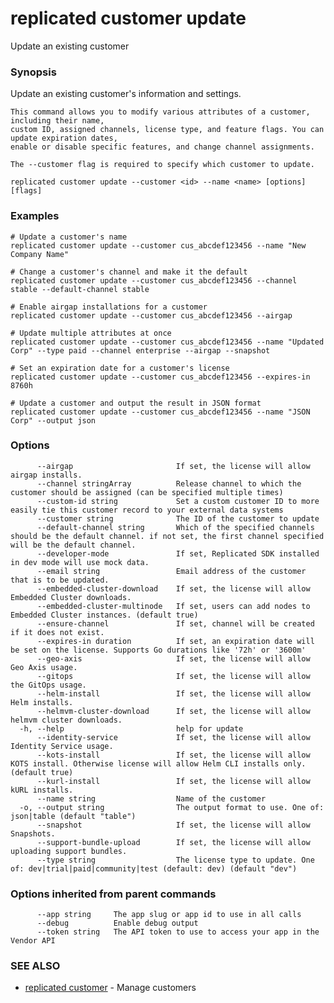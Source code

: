 # replicated customer update

Update an existing customer

### Synopsis

Update an existing customer's information and settings.

	This command allows you to modify various attributes of a customer, including their name,
	custom ID, assigned channels, license type, and feature flags. You can update expiration dates,
	enable or disable specific features, and change channel assignments.

	The --customer flag is required to specify which customer to update.

```
replicated customer update --customer <id> --name <name> [options] [flags]
```

### Examples

```
# Update a customer's name
replicated customer update --customer cus_abcdef123456 --name "New Company Name"

# Change a customer's channel and make it the default
replicated customer update --customer cus_abcdef123456 --channel stable --default-channel stable

# Enable airgap installations for a customer
replicated customer update --customer cus_abcdef123456 --airgap

# Update multiple attributes at once
replicated customer update --customer cus_abcdef123456 --name "Updated Corp" --type paid --channel enterprise --airgap --snapshot

# Set an expiration date for a customer's license
replicated customer update --customer cus_abcdef123456 --expires-in 8760h

# Update a customer and output the result in JSON format
replicated customer update --customer cus_abcdef123456 --name "JSON Corp" --output json
```

### Options

```
      --airgap                       If set, the license will allow airgap installs.
      --channel stringArray          Release channel to which the customer should be assigned (can be specified multiple times)
      --custom-id string             Set a custom customer ID to more easily tie this customer record to your external data systems
      --customer string              The ID of the customer to update
      --default-channel string       Which of the specified channels should be the default channel. if not set, the first channel specified will be the default channel.
      --developer-mode               If set, Replicated SDK installed in dev mode will use mock data.
      --email string                 Email address of the customer that is to be updated.
      --embedded-cluster-download    If set, the license will allow Embedded Cluster downloads.
      --embedded-cluster-multinode   If set, users can add nodes to Embedded Cluster instances. (default true)
      --ensure-channel               If set, channel will be created if it does not exist.
      --expires-in duration          If set, an expiration date will be set on the license. Supports Go durations like '72h' or '3600m'
      --geo-axis                     If set, the license will allow Geo Axis usage.
      --gitops                       If set, the license will allow the GitOps usage.
      --helm-install                 If set, the license will allow Helm installs.
      --helmvm-cluster-download      If set, the license will allow helmvm cluster downloads.
  -h, --help                         help for update
      --identity-service             If set, the license will allow Identity Service usage.
      --kots-install                 If set, the license will allow KOTS install. Otherwise license will allow Helm CLI installs only. (default true)
      --kurl-install                 If set, the license will allow kURL installs.
      --name string                  Name of the customer
  -o, --output string                The output format to use. One of: json|table (default "table")
      --snapshot                     If set, the license will allow Snapshots.
      --support-bundle-upload        If set, the license will allow uploading support bundles.
      --type string                  The license type to update. One of: dev|trial|paid|community|test (default: dev) (default "dev")
```

### Options inherited from parent commands

```
      --app string     The app slug or app id to use in all calls
      --debug          Enable debug output
      --token string   The API token to use to access your app in the Vendor API
```

### SEE ALSO

* [replicated customer](replicated-cli-customer)	 - Manage customers

